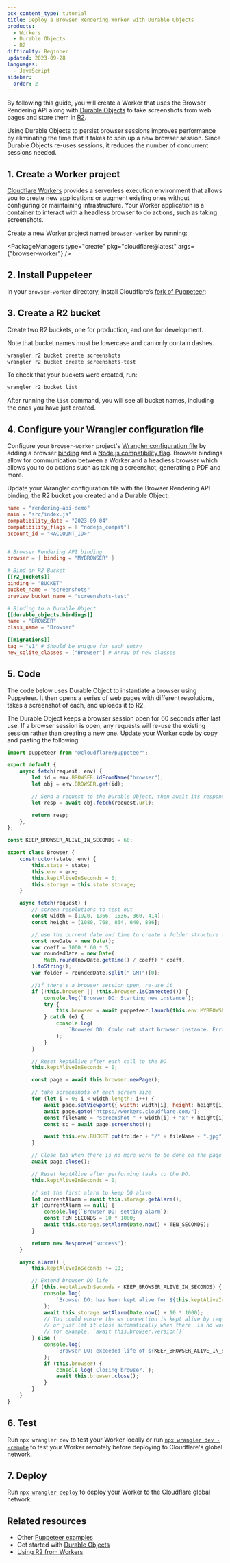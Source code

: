 ```yaml
---
pcx_content_type: tutorial
title: Deploy a Browser Rendering Worker with Durable Objects
products:
  - Workers
  - Durable Objects
  - R2
difficulty: Beginner
updated: 2023-09-28
languages:
  - JavaScript
sidebar:
  order: 2
---
```



By following this guide, you will create a Worker that uses the Browser Rendering API along with [Durable Objects](/durable-objects/) to take screenshots from web pages and store them in [R2](/r2/).

Using Durable Objects to persist browser sessions improves performance by eliminating the time that it takes to spin up a new browser session. Since Durable Objects re-uses sessions, it reduces the number of concurrent sessions needed.

<Render file="prereqs" product="workers" />

## 1. Create a Worker project

[Cloudflare Workers](/workers/) provides a serverless execution environment that allows you to create new applications or augment existing ones without configuring or maintaining infrastructure. Your Worker application is a container to interact with a headless browser to do actions, such as taking screenshots.

Create a new Worker project named `browser-worker` by running:

<PackageManagers
	type="create"
	pkg="cloudflare@latest"
	args={"browser-worker"}
/>

## 2. Install Puppeteer

In your `browser-worker` directory, install Cloudflare’s [fork of Puppeteer](/browser-rendering/platform/puppeteer/):

<PackageManagers pkg="@cloudflare/puppeteer" dev />

## 3. Create a R2 bucket

Create two R2 buckets, one for production, and one for development.

Note that bucket names must be lowercase and can only contain dashes.

```sh
wrangler r2 bucket create screenshots
wrangler r2 bucket create screenshots-test
```

To check that your buckets were created, run:

```sh
wrangler r2 bucket list
```

After running the `list` command, you will see all bucket names, including the ones you have just created.

## 4. Configure your Wrangler configuration file

Configure your `browser-worker` project's [Wrangler configuration file](/workers/wrangler/configuration/) by adding a browser [binding](/workers/runtime-apis/bindings/) and a [Node.js compatibility flag](/workers/configuration/compatibility-flags/#nodejs-compatibility-flag). Browser bindings allow for communication between a Worker and a headless browser which allows you to do actions such as taking a screenshot, generating a PDF and more.

Update your Wrangler configuration file with the Browser Rendering API binding, the R2 bucket you created and a Durable Object:

<WranglerConfig>

```toml
name = "rendering-api-demo"
main = "src/index.js"
compatibility_date = "2023-09-04"
compatibility_flags = [ "nodejs_compat"]
account_id = "<ACCOUNT_ID>"


# Browser Rendering API binding
browser = { binding = "MYBROWSER" }

# Bind an R2 Bucket
[[r2_buckets]]
binding = "BUCKET"
bucket_name = "screenshots"
preview_bucket_name = "screenshots-test"

# Binding to a Durable Object
[[durable_objects.bindings]]
name = "BROWSER"
class_name = "Browser"

[[migrations]]
tag = "v1" # Should be unique for each entry
new_sqlite_classes = ["Browser"] # Array of new classes

```

</WranglerConfig>

## 5. Code

The code below uses Durable Object to instantiate a browser using Puppeteer. It then opens a series of web pages with different resolutions, takes a screenshot of each, and uploads it to R2.

The Durable Object keeps a browser session open for 60 seconds after last use. If a browser session is open, any requests will re-use the existing session rather than creating a new one. Update your Worker code by copy and pasting the following:

```js
import puppeteer from "@cloudflare/puppeteer";

export default {
	async fetch(request, env) {
		let id = env.BROWSER.idFromName("browser");
		let obj = env.BROWSER.get(id);

		// Send a request to the Durable Object, then await its response.
		let resp = await obj.fetch(request.url);

		return resp;
	},
};

const KEEP_BROWSER_ALIVE_IN_SECONDS = 60;

export class Browser {
	constructor(state, env) {
		this.state = state;
		this.env = env;
		this.keptAliveInSeconds = 0;
		this.storage = this.state.storage;
	}

	async fetch(request) {
		// screen resolutions to test out
		const width = [1920, 1366, 1536, 360, 414];
		const height = [1080, 768, 864, 640, 896];

		// use the current date and time to create a folder structure for R2
		const nowDate = new Date();
		var coeff = 1000 * 60 * 5;
		var roundedDate = new Date(
			Math.round(nowDate.getTime() / coeff) * coeff,
		).toString();
		var folder = roundedDate.split(" GMT")[0];

		//if there's a browser session open, re-use it
		if (!this.browser || !this.browser.isConnected()) {
			console.log(`Browser DO: Starting new instance`);
			try {
				this.browser = await puppeteer.launch(this.env.MYBROWSER);
			} catch (e) {
				console.log(
					`Browser DO: Could not start browser instance. Error: ${e}`,
				);
			}
		}

		// Reset keptAlive after each call to the DO
		this.keptAliveInSeconds = 0;

		const page = await this.browser.newPage();

		// take screenshots of each screen size
		for (let i = 0; i < width.length; i++) {
			await page.setViewport({ width: width[i], height: height[i] });
			await page.goto("https://workers.cloudflare.com/");
			const fileName = "screenshot_" + width[i] + "x" + height[i];
			const sc = await page.screenshot();

			await this.env.BUCKET.put(folder + "/" + fileName + ".jpg", sc);
		}

		// Close tab when there is no more work to be done on the page
		await page.close();

		// Reset keptAlive after performing tasks to the DO.
		this.keptAliveInSeconds = 0;

		// set the first alarm to keep DO alive
		let currentAlarm = await this.storage.getAlarm();
		if (currentAlarm == null) {
			console.log(`Browser DO: setting alarm`);
			const TEN_SECONDS = 10 * 1000;
			await this.storage.setAlarm(Date.now() + TEN_SECONDS);
		}

		return new Response("success");
	}

	async alarm() {
		this.keptAliveInSeconds += 10;

		// Extend browser DO life
		if (this.keptAliveInSeconds < KEEP_BROWSER_ALIVE_IN_SECONDS) {
			console.log(
				`Browser DO: has been kept alive for ${this.keptAliveInSeconds} seconds. Extending lifespan.`,
			);
			await this.storage.setAlarm(Date.now() + 10 * 1000);
			// You could ensure the ws connection is kept alive by requesting something
			// or just let it close automatically when there  is no work to be done
			// for example, `await this.browser.version()`
		} else {
			console.log(
				`Browser DO: exceeded life of ${KEEP_BROWSER_ALIVE_IN_SECONDS}s.`,
			);
			if (this.browser) {
				console.log(`Closing browser.`);
				await this.browser.close();
			}
		}
	}
}
```

## 6. Test

Run `npx wrangler dev` to test your Worker locally or run [`npx wrangler dev --remote`](/workers/wrangler/commands/#dev) to test your Worker remotely before deploying to Cloudflare's global network.

## 7. Deploy

Run [`npx wrangler deploy`](/workers/wrangler/commands/#deploy) to deploy your Worker to the Cloudflare global network.

## Related resources

- Other [Puppeteer examples](https://github.com/cloudflare/puppeteer/tree/main/examples)
- Get started with [Durable Objects](/durable-objects/get-started/)
- [Using R2 from Workers](/r2/api/workers/workers-api-usage/)
